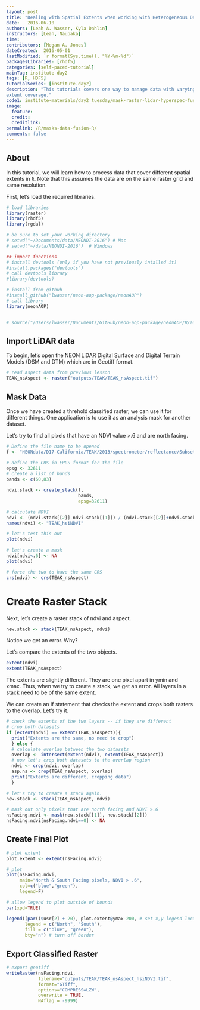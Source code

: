 ```yaml
---
layout: post
title: "Dealing with Spatial Extents when working with Heterogeneous Data"
date:   2016-06-10
authors: [Leah A. Wasser, Kyla Dahlin]
instructors: [Leah, Naupaka]
time:
contributors: [Megan A. Jones]
dateCreated:  2016-05-01
lastModified: `r format(Sys.time(), "%Y-%m-%d")`
packagesLibraries: [rhdf5]
categories: [self-paced-tutorial]
mainTag: institute-day2
tags: [R, HDF5]
tutorialSeries: [institute-day2]
description: "This tutorials covers one way to manage data with varying spatial 
extent coverage."
code1: institute-materials/day2_tuesday/mask-raster-lidar-hyperspec-fusion-R.R
image:
  feature: 
  credit: 
  creditlink:
permalink: /R/masks-data-fusion-R/
comments: false
---
```


## About

In this tutorial, we will learn how to process data that cover different spatial
extents in `R`. Note that this assumes the data are on the same raster grid and
same resolution. 

First, let's load the required libraries.

```r
# load libraries
library(raster)
library(rhdf5)
library(rgdal)

# be sure to set your working directory
# setwd("~/Documents/data/NEONDI-2016") # Mac
# setwd("~/data/NEONDI-2016")  # Windows

## import functions
# install devtools (only if you have not previously intalled it)
#install.packages("devtools")
# call devtools library
#library(devtools)

# install from github
#install_github("lwasser/neon-aop-package/neonAOP")
# call library
library(neonAOP)


# source("/Users/lwasser/Documents/GitHub/neon-aop-package/neonAOP/R/aop-data.R")

```

## Import LiDAR data

To begin, let's open the NEON LiDAR Digital Surface and Digital Terrain Models
(DSM and DTM) which are in Geotiff format.

```r

# read aspect data from previous lesson
TEAK_nsAspect <- raster("outputs/TEAK/TEAK_nsAspect.tif")

```

## Mask Data

Once we have created a threhold classified raster, we can use it for different things.
One application is to use it as an analysis mask for another dataset. 

Let's try to find all pixels that have an NDVI value >.6 and are north facing. 

```r
# Define the file name to be opened
f <- "NEONdata/D17-California/TEAK/2013/spectrometer/reflectance/Subset3NIS1_20130614_100459_atmcor.h5"

# define the CRS in EPGS format for the file
epsg <- 32611
# create a list of bands
bands <- c(60,83)

ndvi.stack <- create_stack(f, 
                           bands, 
                           epsg=32611)

# calculate NDVI
ndvi <- (ndvi.stack[[2]]-ndvi.stack[[1]]) / (ndvi.stack[[2]]+ndvi.stack[[1]])
names(ndvi) <- "TEAK_hsiNDVI"

# let's test this out
plot(ndvi)

# let's create a mask
ndvi[ndvi<.6] <- NA
plot(ndvi)

# force the two to have the same CRS
crs(ndvi) <- crs(TEAK_nsAspect)
```

# Create Raster Stack

Next, let's create a raster stack of ndvi and aspect.
```r

new.stack <- stack(TEAK_nsAspect, ndvi)

```

Notice we get an error. Why?

Let's compare the extents of the two objects. 

```r
extent(ndvi)
extent(TEAK_nsAspect)
```

The extents are slightly different. They are one pixel apart in ymin and xmax.
Thus, when we try to create a stack, we get an error. All layers in a stack
need to be of the same extent.

We can create an if statement that checks the extent and crops both rasters to 
the overlap. Let's try it. 


```r

# check the extents of the two layers -- if they are different
# crop both datasets
if (extent(ndvi) == extent(TEAK_nsAspect)){
  print("Extents are the same, no need to crop")
  } else {
  # calculate overlap between the two datasets
  overlap <- intersect(extent(ndvi), extent(TEAK_nsAspect))
  # now let's crop both datasets to the overlap region
  ndvi <- crop(ndvi, overlap)
  asp.ns <- crop(TEAK_nsAspect, overlap)
  print("Extents are different, cropping data")
  }

# let's try to create a stack again.
new.stack <- stack(TEAK_nsAspect, ndvi)

```


```r

# mask out only pixels that are north facing and NDVI >.6
nsFacing.ndvi <- mask(new.stack[[1]], new.stack[[2]])
nsFacing.ndvi[nsFacing.ndvi==0] <- NA

```

## Create Final Plot

```r
# plot extent
plot.extent <- extent(nsFacing.ndvi)

# plot 
plot(nsFacing.ndvi,
     main="North & South Facing pixels, NDVI > .6",
     col=c("blue","green"),
     legend=F)

# allow legend to plot outside of bounds
par(xpd=TRUE)

legend((par()$usr[2] + 20), plot.extent@ymax-200, # set x,y legend location
       legend = c("North", "South"),
       fill = c("blue", "green"), 
       bty="n") # turn off border

```

## Export Classified Raster

```r

# export geotiff 
writeRaster(nsFacing.ndvi,
            filename="outputs/TEAK/TEAK_nsAspect_hsiNDVI.tif",
            format="GTiff",
            options="COMPRESS=LZW",
            overwrite = TRUE,
            NAflag = -9999)


```